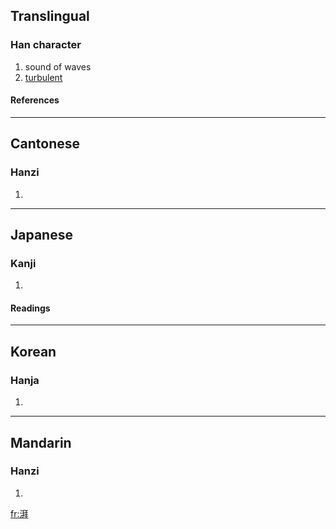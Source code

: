 ==Translingual==
===Han character===
{{Han char|rn=85|rad=水|as=09|sn=12|four=3115<sub>0</sub>|canj=水竹手十 (EHQJ)}}
# sound of waves
# [[turbulent]]
====References====
{{Han ref|kx=0636.080|dkj=17808|dj=1043.130|hdz=31679.020|uh=6E43|ud=28227|bh=B4FB|bd=46331}}

----
==Cantonese==
===Hanzi===
{{yue-hanzi|jyut=|y=baai3, paai3}}
# {{defn|Cantonese}}

----
==Japanese==
===Kanji===
{{ja-kanji|grade=|rs=水09}}
# {{defn|Japanese}} 
====Readings====
{{ja-readings|on=[[はい]] (hai), [[へ]] (he)|kun=[[しみわたる]] (shimiwataru)}}

----
==Korean==
===Hanja===
{{ko-hanja|hangeul=배|eumhun=|rv=bae|mr=pae|y=pay}}
# {{defn|Korean}}

----
==Mandarin==
===Hanzi===
{{cmn-hanzi|pin=[[pài]] ([[pai4]])|wg=p'ai<sup>4</sup>}}
# {{defn|Mandarin}}

[[fr:湃]]